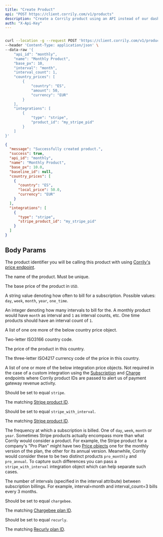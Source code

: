 ```yaml
---
title: "Create Product"
api: "POST https://client.corrily.com/v1/products"
description: "Create a Corrily product using an API instead of our dashboard."
auth: "X-Api-Key"
---
```


<RequestExample>

```bash Response

curl --location -g --request POST 'https://client.corrily.com/v1/products' \
--header 'Content-Type: application/json' \
--data-raw '{
    "api_id": "monthly",
    "name": "Monthly Product",
    "base_px": 10,
    "interval": "month",
    "interval_count": 1,
    "country_prices": [
        {
            "country": "ES",
            "amount": 50,
            "currency": "EUR"
        }
    ],
    "integrations": [
        {
            "type": "stripe",
            "product_id": "my_stripe_pid"
        }
    ]
}'
```

</RequestExample>

<ResponseExample>

```json Example
{
  "message": "Successfully created product.",
  "success": true,
  "api_id": "monthly",
  "name": "Monthly Product",
  "base_px": 10.0,
  "baseline_id": null,
  "country_prices": [
    {
      "country": "ES",
      "local_price": 50.0,
      "currency": "EUR"
    }
  ],
  "integrations": [
    {
      "type": "stripe",
      "stripe_product_id": "my_stripe_pid"
    }
  ]
}
```

</ResponseExample>

## Body Params

<Param body="api_id" type="string" required>

The product identifier you will be calling this product with using [Corrily's price endpoint](../api-reference/calculate-price).

</Param>

<Param body="name" type="string" required>

The name of the product. Must be unique.

</Param>

<Param body="base_px" type="float" required>

The base price of the product in `USD`.

</Param>

<Param body="interval" type="string" required>

A string value denoting how often to bill for a subscription. Possible values: `day`, `week`, `month`, `year`, `one_time`.

</Param>

<Param body="interval_count" type="integer" required>

An integer denoting how many intervals to bill for the. A monthly product would have `month` as interval and `1` as interval counts, etc.
One time products should have an interval count of `1`.

</Param>

<Param body="country_prices" type="[object]">

A list of one ore more of the below country price object.

<Expandable title="<country_price>">
<ResponseField name="country" type="string" required>

Two-letter ISO3166 country code.

</ResponseField>

<ResponseField name="amount" type="float" required>

The price of the product in this country.

</ResponseField>

<ResponseField name="currency" type="string" required>

The three-letter ISO4217 currency code of the price in this country.

</ResponseField>
</Expandable>

</Param>

<Param body="integrations" type="[object]">

A list of one or more of the below integration price objects. Not required in the case of a custom integration using the
[Subscription](../api-reference/create-subscription) and
[Charge](../api-reference/create-subscription) endpoints where Corrily product IDs are passed to alert us of
payment gateway revenue activity.

<Expandable title="<stripe>">
<ResponseField name="type" type="string" required>

Should be set to equal `stripe`.

</ResponseField>
<ResponseField name="stripe_product_id" type="string" required>

The matching [Stripe product ID](https://stripe.com/docs/api/products/object#product_object-id).

</ResponseField>
</Expandable>

<Expandable title="<stripe_with_interval>">
<ResponseField name="type" type="stripe_with_interval" required>

Should be set to equal `stripe_with_interval`.

</ResponseField>
<ResponseField name="stripe_product_id" type="string" required>

The matching [Stripe product ID](https://stripe.com/docs/api/products/object#product_object-id).

</ResponseField>
<ResponseField name="interval" type="enum" required>

The frequency at which a subscription is billed. One of `day`, `week`, `month` or `year`.
Sometimes Stripe products actually encompass more than what Corrily would consider a product. For example,
the Stripe product for a company's "Pro Plan" might have two
[Price objects](https://stripe.com/docs/api/prices/object)
one for the monthly version of the plan, the other for its annual version. Meanwhile, Corrily would consider
these to be two distinct products `pro_monthly` and `pro_annual`. To capture such differences you can pass
a `stripe_with_interval` integration object which can help separate such cases.

</ResponseField>
<ResponseField name="interval_count" type="integer" required>

The number of intervals (specified in the interval attribute) between subscription billings.
For example, interval=month and interval_count=3 bills every 3 months.

</ResponseField>
</Expandable>

<Expandable title="<chargebee>">
<ResponseField name="type" type="string" required>

Should be set to equal `chargebee`.

</ResponseField>
<ResponseField name="chargebee_plan_id" type="string" required>

The matching [Chargebee plan ID](https://apidocs.chargebee.com/docs/api/plans?prod_cat_ver=1#plan_id).

</ResponseField>
</Expandable>

<Expandable title="<recurly>">
<ResponseField name="type" type="string" required>

Should be set to equal `recurly`.

</ResponseField>
<ResponseField name="chargebee_plan_id" type="string" required>

The matching [Recurly plan ID](https://developers.recurly.com/api/v2021-02-25/index.html#operation/create_plan).

</ResponseField>
</Expandable>

</Param>
